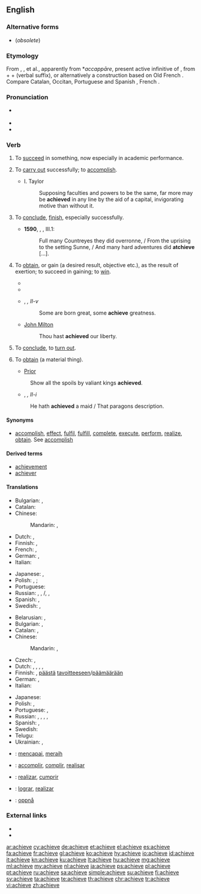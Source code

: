 ==English==

===Alternative forms===
* {{l|en|atchieve}} (''obsolete'')

===Etymology===
From {{etyl|xno|en}} {{term|aschever|lang=fro}}, {{etyl|frm|en}} {{term|achever|lang=frm}}, {{term|achiever}} et al., apparently from {{etyl|LL.|en}} *''accappāre'', present active infinitive of {{term/t|la|*accappō}}, from {{term|ad||to|lang=la}} + {{term|caput||head|lang=la}} + {{term/t|la|-ō}} (verbal suffix), or alternatively a construction based on Old French {{term|chief||head|lang=fro}}. Compare Catalan, Occitan, Portuguese and Spanish {{term|acabar|lang=es}}, French {{term|achever|lang=fr}}.

===Pronunciation===
* {{a|UK}} {{IPA|/əˈtʃiːv/}}
* {{audio|en-us-achieve.ogg|Audio (US)|lang=en}}
* {{rhymes|iːv}}

===Verb===
{{en-verb|achiev|es}}

# {{context|intransitive|lang=en}} To [[succeed]] in something, now especially in academic performance. {{defdate|from 14th c.}}
# {{context|transitive|lang=en}} To [[carry out]] successfully; to [[accomplish]]. {{defdate|from 14th c.}}
#* I. Taylor
#*: Supposing faculties and powers to be the same, far more may be '''achieved''' in any line by the aid of a capital, invigorating motive than without it.
# {{context|obsolete|transitive|lang=en}} To [[conclude]], [[finish]], especially successfully. {{defdate|14th-18th c.}}
#* '''1590''', {{w|Edmund Spenser}}, ''{{w|The Faerie Queene}}'', III.1:
#*: Full many Countreyes they did overronne, / From the uprising to the setting Sunne, / And many hard adventures did '''atchieve''' [...].
# {{context|transitive|lang=en}} To [[obtain]], or gain (a desired result, objective etc.), as the result of exertion; to succeed in gaining; to [[win]]. {{defdate|from 14th c.}}
#* {{quote-book|year=1898|author={{w|Winston Churchill (novelist)|Winston Churchill}}
|title={{w|The Celebrity}}|chapter=1
|passage=I was about to say that I had known the Celebrity from the time he wore kilts. But I see I will have to amend that, because he was not a celebrity then, nor, indeed, did he '''achieve''' fame until some time after I left New York for the West.}}
#* {{quote-news|year=2013|date=January 22|author=Phil McNulty|work=BBC
|title=[http://www.bbc.co.uk/sport/0/football/21022502 Aston Villa 2-1 Bradford (3-4)]
|passage=Bradford may have lost on the night but they stubbornly protected a 3-1 first-leg advantage to emulate a feat last '''achieved''' by Rochdale in 1962.}}
#* {{w|William Shakespeare}}, ''{{w|Twelfth Night}}, II-v''
#*: Some are born great, some '''achieve''' greatness.
#* [[w:John Milton|John Milton]]
#*: Thou hast '''achieved''' our liberty.
# {{context|obsolete|intransitive|lang=en}} To [[conclude]], to [[turn out]]. {{defdate|14th-16th c.}}
# {{context|transitive|now|_|literary|lang=en}} To [[obtain]] (a material thing). {{defdate|from 15th c.}}
#* [[Prior]]
#: Show all the spoils by valiant kings '''achieved'''.
#* {{w|William Shakespeare}}, ''{{w|Othello}}, II-i''
#: He hath '''achieved''' a maid / That paragons description.

====Synonyms====
* [[accomplish]], [[effect]], [[fulfil]], [[fulfill]], [[complete]], [[execute]], [[perform]], [[realize]], [[obtain]]. See [[accomplish]]

====Derived terms====
* [[achievement]]
* [[achiever]]

====Translations====
{{trans-top|to carry out successfully; to accomplish}}
* Bulgarian: {{t+|bg|осъществявам}}, {{t+|bg|реализирам}}
* Catalan: {{t+|ca|acomplir}}
* Chinese:
*: Mandarin: {{t+|cmn|實現|sc=Hani}}, {{t+|cmn|实现|tr=shíxiàn|sc=Hani}}
* Dutch: {{t+|nl|bereiken}}, {{t+|nl|realiseren}}
* Finnish: {{t+|fi|saada aikaan}}, {{t+|fi|toteuttaa}}
* French: {{t+|fr|accomplir}}, {{t+|fr|réaliser}}
* German: {{t+|de|erreichen}}, {{t+|de|realisieren}}
* Italian: {{t+|it|realizzare}}
{{trans-mid}}
* Japanese: {{t+|ja|達成|alt=達成する|tr=たっせいする, tassei suru|sc=Jpan}}, {{t+|ja|実現|tr=じつげんする, jitsugen suru|alt=実現する|sc=Jpan}}
* Polish: {{t+|pl|osiągać}} {{impf}}, {{t+|pl|osiągnąć}} {{pf.}}; {{t+|pl|zrealizować}}
* Portuguese: {{t+|pt|conseguir}}
* Russian: {{t+|ru|выполнять|tr=vypolnjátʹ|sc=Cyrl}} {{impf}}, {{t+|ru|выполнить|tr=výpolnitʹ|sc=Cyrl}} {{pf.}}, {{t+|ru|реализовать|tr=realizovátʹ|sc=Cyrl}} {{impf}}/{{pf.}}, {{t+|ru|осуществлять|tr=osuščestvljátʹ|sc=Cyrl}} {{impf}}, {{t+|ru|осуществить|tr=osuščestvítʹ|sc=Cyrl}} {{pf.}}
* Spanish: {{t+|es|conseguir}}, {{t+|es|lograr}}
* Swedish: {{t+|sv|åstadkomma}}, {{t+|sv|uppnå}}
{{trans-bottom}}

{{trans-top|to obtain, or gain as the result of exertion}}
* Belarusian: {{t|be|дасягаць|impf|tr=dasjahác’|sc=Cyrl}}, {{t|be|дасягнуць|pf|tr=dasjahnúc’|sc=Cyrl}}
* Bulgarian: {{t+|bg|постигам}}, {{t+|bg|достигам}}
* Catalan: {{t+|ca|obtenir}}, {{t+|ca|aconseguir}}
* Chinese:
*: Mandarin: {{t|cmn|達到|sc=Hani}}, {{t+|cmn|达到|tr=dádào|sc=Hani}}
* Czech: {{t|cs|dosahovat|impf}}, {{t+|cs|dosáhnout|pf}}
* Dutch: {{t+|nl|bereiken}}, {{t+|nl|realiseren}}, {{t+|nl|verwerven}}, {{t+|nl|winnen}}, {{t+|nl|verkrijgen}}
* Finnish: {{t+|fi|saavuttaa}}, [[päästä]] [[tavoite|tavoitteeseen]]/[[päämäärä]]än
* German: {{t+|de|erreichen}}, {{t+|de|erlangen}}
* Italian: {{t+|it|ottenere}}
{{trans-mid}}
* Japanese: {{t+|ja|達成|alt=達成する|tr=たっせいする, tassei suru|sc=Jpan}}
* Polish: {{t+|pl|osiągać|impf}}, {{t+|pl|osiągnąć}} {{pf.}}
* Portuguese: {{t+|pt|conseguir}}, {{t+|pt|ganhar}}
* Russian: {{t+|ru|добиваться|impf|tr=dobivátʹsja}}, {{t+|ru|добиться|tr=dobítʹsja}}, {{t+|ru|достигать|impf|tr=dostigátʹ|sc=Cyrl}}, {{t+|ru|достичь|pf|tr=dostíčʹ|sc=Cyrl}}, {{t+|ru|достигнуть|pf|tr=dostígnutʹ|sc=Cyrl}}
* Spanish: {{t+|es|conseguir}}, {{t+|es|lograr}}
* Swedish: {{t+|sv|uppnå}}
* Telugu: {{t+|te|సాధించు|tr=saadhinchu}}
* Ukrainian: {{t|uk|досягати|impf|tr=dosjaháty|sc=Cyrl}}, {{t|uk|досягти|pf|tr=dosjahtý|sc=Cyrl}}
{{trans-bottom}}

{{checktrans-top}}
* {{ttbc|id}}: [[capai|mencapai]], [[raih|meraih]]
* {{ttbc|ia}}: [[accomplir]], [[complir]], [[realisar]]
{{trans-mid}}
* {{ttbc|pt}}: [[realizar]], [[cumprir]]
* {{ttbc|es}}: [[lograr]], [[realizar]]
* {{ttbc|no}}: [[oppnå]]
{{trans-bottom}}

===External links===
* {{R:OneLook}}
* {{R:Webster 1913}}

[[ar:achieve]]
[[cy:achieve]]
[[de:achieve]]
[[et:achieve]]
[[el:achieve]]
[[es:achieve]]
[[fa:achieve]]
[[fr:achieve]]
[[gl:achieve]]
[[ko:achieve]]
[[hy:achieve]]
[[io:achieve]]
[[id:achieve]]
[[it:achieve]]
[[kn:achieve]]
[[ku:achieve]]
[[lt:achieve]]
[[hu:achieve]]
[[mg:achieve]]
[[ml:achieve]]
[[my:achieve]]
[[nl:achieve]]
[[ja:achieve]]
[[ps:achieve]]
[[pl:achieve]]
[[pt:achieve]]
[[ru:achieve]]
[[sa:achieve]]
[[simple:achieve]]
[[su:achieve]]
[[fi:achieve]]
[[sv:achieve]]
[[ta:achieve]]
[[te:achieve]]
[[th:achieve]]
[[chr:achieve]]
[[tr:achieve]]
[[vi:achieve]]
[[zh:achieve]]